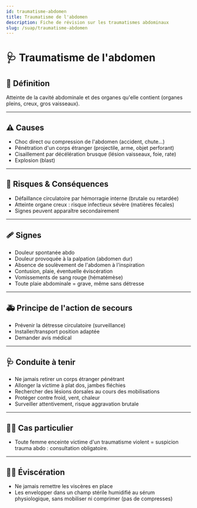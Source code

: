 ---
id: traumatisme-abdomen
title: Traumatisme de l'abdomen
description: Fiche de révision sur les traumatismes abdominaux
slug: /suap/traumatisme-abdomen
---


# 🩺 Traumatisme de l'abdomen

## 📝 Définition

Atteinte de la cavité abdominale et des organes qu'elle contient (organes pleins, creux, gros vaisseaux).

---

## ⚠️ Causes

- Choc direct ou compression de l'abdomen (accident, chute…)
- Pénétration d'un corps étranger (projectile, arme, objet perforant)
- Cisaillement par décélération brusque (lésion vaisseaux, foie, rate)
- Explosion (blast)

---

## 🚨 Risques & Conséquences

- Défaillance circulatoire par hémorragie interne (brutale ou retardée)
- Atteinte organe creux : risque infectieux sévère (matières fécales)
- Signes peuvent apparaître secondairement

---

## 🩹 Signes

- Douleur spontanée abdo
- Douleur provoquée à la palpation (abdomen dur)
- Absence de soulèvement de l'abdomen à l'inspiration
- Contusion, plaie, éventuelle éviscération
- Vomissements de sang rouge (hématémèse)
- Toute plaie abdominale = grave, même sans détresse

---

## 🚑 Principe de l'action de secours

- Prévenir la détresse circulatoire (surveillance)
- Installer/transport position adaptée
- Demander avis médical

---

## 🩺 Conduite à tenir

- Ne jamais retirer un corps étranger pénétrant
- Allonger la victime à plat dos, jambes fléchies
- Rechercher des lésions dorsales au cours des mobilisations
- Protéger contre froid, vent, chaleur
- Surveiller attentivement, risque aggravation brutale

---

## 👩‍🍼 Cas particulier

- Toute femme enceinte victime d'un traumatisme violent = suspicion trauma abdo : consultation obligatoire.

---

## 🧑‍⚕️ Éviscération

- Ne jamais remettre les viscères en place
- Les envelopper dans un champ stérile humidifié au sérum physiologique, sans mobiliser ni comprimer (pas de compresses)
